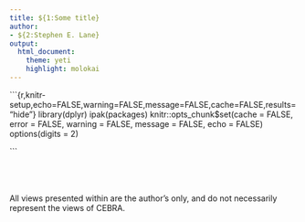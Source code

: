```yaml
---
title: ${1:Some title}
author:
- ${2:Stephen E. Lane}
output:
  html_document:
    theme: yeti
    highlight: molokai
---
```


<!-- Time-stamp: <2017-08-21 14:14:07 (slane)> -->

\`\`\`{r,knitr-setup,echo=FALSE,warning=FALSE,message=FALSE,cache=FALSE,results="hide"}
library(dplyr)
ipak(packages)
knitr::opts_chunk$set(cache = FALSE, error = FALSE, warning = FALSE,
                      message = FALSE, echo = FALSE)
options(digits = 2)

\`\`\`

<p>
  <br><br><br>
  All views presented within are the author's only, and do not necessarily represent the views of CEBRA.
  <br><br>
</p>

